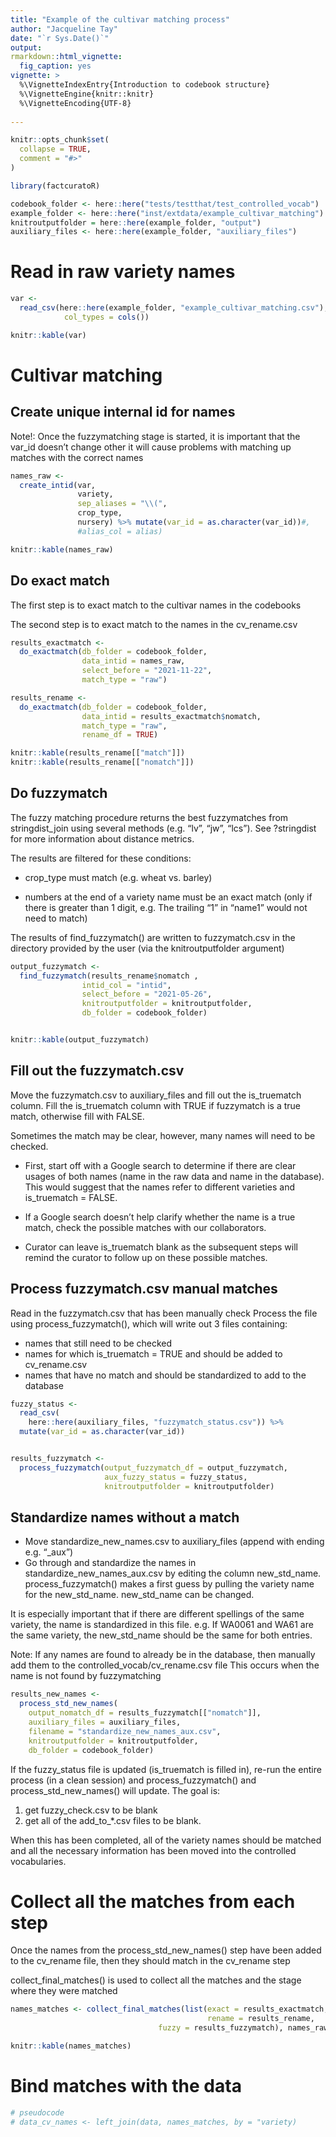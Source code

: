 ```yaml
---
title: "Example of the cultivar matching process"
author: "Jacqueline Tay"
date: "`r Sys.Date()`"
output: 
rmarkdown::html_vignette:
  fig_caption: yes
vignette: >
  %\VignetteIndexEntry{Introduction to codebook structure}
  %\VignetteEngine{knitr::knitr}
  %\VignetteEncoding{UTF-8}
  
---
```


```r
knitr::opts_chunk$set(
  collapse = TRUE,
  comment = "#>"
)
```

```r
library(factcuratoR)

codebook_folder <- here::here("tests/testthat/test_controlled_vocab")
example_folder <- here::here("inst/extdata/example_cultivar_matching")
knitroutputfolder = here::here(example_folder, "output")
auxiliary_files <- here::here(example_folder, "auxiliary_files")
```

# Read in raw variety names
```r
var <- 
  read_csv(here::here(example_folder, "example_cultivar_matching.csv"), 
            col_types = cols())

knitr::kable(var)
```
# Cultivar matching 
## Create unique internal id for names
Note!: Once the fuzzymatching stage is started, it is important that the 
var_id doesn't change other it will cause problems with matching up matches
with the correct names
```r
names_raw <- 
  create_intid(var, 
               variety, 
               sep_aliases = "\\(", 
               crop_type, 
               nursery) %>% mutate(var_id = as.character(var_id))#, 
               #alias_col = alias)

knitr::kable(names_raw)
```
## Do exact match
The first step is to exact match to the cultivar names in the codebooks

The second step is to exact match to the names in the cv_rename.csv
```r
results_exactmatch <- 
  do_exactmatch(db_folder = codebook_folder,
                data_intid = names_raw,
                select_before = "2021-11-22",
                match_type = "raw")

results_rename <- 
  do_exactmatch(db_folder = codebook_folder, 
                data_intid = results_exactmatch$nomatch, 
                match_type = "raw", 
                rename_df = TRUE)

knitr::kable(results_rename[["match"]])
knitr::kable(results_rename[["nomatch"]])
```
## Do fuzzymatch
The fuzzy matching procedure returns the best fuzzymatches from
stringdist_join using several methods (e.g. "lv", "jw", "lcs"). 
See ?stringdist for more information about distance metrics.

The results are filtered for these conditions:

- crop_type must match (e.g. wheat vs. barley)

- numbers at the end of a variety name must be an exact match 
(only if there is greater than 1 digit, e.g. The trailing "1" in
"name1" would not need to match)

The results of find_fuzzymatch() are written to fuzzymatch.csv in the
directory provided by the user (via the knitroutputfolder argument)
```r
output_fuzzymatch <- 
  find_fuzzymatch(results_rename$nomatch ,
                intid_col = "intid",
                select_before = "2021-05-26",
                knitroutputfolder = knitroutputfolder,
                db_folder = codebook_folder)


knitr::kable(output_fuzzymatch)
```
## Fill out the fuzzymatch.csv
Move the fuzzymatch.csv to auxiliary_files and fill out the is_truematch column.
Fill the is_truematch column with TRUE if fuzzymatch is a true match, 
otherwise fill with FALSE.

Sometimes the match may be clear, however, many names will need to be checked.

- First, start off with a Google search to determine if there are clear usages 
of both names (name in the raw data and name in the database).  This would suggest
that the names refer to different varieties and is_truematch = FALSE.

- If a Google search doesn't help clarify whether the name is a true match, 
check the possible matches with our collaborators.

- Curator can leave is_truematch blank as the subsequent steps will remind the
curator to follow up on these possible matches.

## Process fuzzymatch.csv manual matches
Read in the fuzzymatch.csv that has been manually check 
Process the file using process_fuzzymatch(), which will write out 3 files containing:

- names that still need to be checked
- names for which is_truematch = TRUE and should be added to cv_rename.csv
- names that have no match and should be standardized to add to the database

```r
fuzzy_status <- 
  read_csv(
    here::here(auxiliary_files, "fuzzymatch_status.csv")) %>%
  mutate(var_id = as.character(var_id))


results_fuzzymatch <- 
  process_fuzzymatch(output_fuzzymatch_df = output_fuzzymatch, 
                     aux_fuzzy_status = fuzzy_status,
                     knitroutputfolder = knitroutputfolder)
```

## Standardize names without a match

- Move standardize_new_names.csv to auxiliary_files (append with ending e.g. "_aux")
- Go through and standardize the names in standardize_new_names_aux.csv 
by editing the column new_std_name. process_fuzzymatch() makes a first guess
by pulling the variety name for the new_std_name.
new_std_name can be changed.

It is especially important that if there are different spellings of the 
same variety, the name is standardized in this file.
e.g. If WA0061 and WA61 are the same variety, the new_std_name should be the
same for both entries.

Note: If any names are found to already be in the database, then manually
add them to the controlled_vocab/cv_rename.csv file
This occurs when the name is not found by fuzzymatching
```r
results_new_names <- 
  process_std_new_names(
    output_nomatch_df = results_fuzzymatch[["nomatch"]], 
    auxiliary_files = auxiliary_files,  
    filename = "standardize_new_names_aux.csv",
    knitroutputfolder = knitroutputfolder,
    db_folder = codebook_folder)

```
If the fuzzy_status file is updated (is_truematch is filled in),
re-run the entire process (in a clean session) and process_fuzzymatch() and 
process_std_new_names() will update.  The goal is:

1. get fuzzy_check.csv to be blank
2. get all of the add_to_*.csv files to be blank.  

When this has been completed, all of the variety names should be matched and
all the necessary information has been moved into the controlled vocabularies.

# Collect all the matches from each step
Once the names from the process_std_new_names() step have been added to
the cv_rename file, then they should match in the cv_rename step

collect_final_matches() is used to collect all the matches and the stage 
where they were matched
```r
names_matches <- collect_final_matches(list(exact = results_exactmatch,
                                            rename = results_rename,
                                 fuzzy = results_fuzzymatch), names_raw)

knitr::kable(names_matches)

```
# Bind matches with the data
```r
# pseudocode
# data_cv_names <- left_join(data, names_matches, by = "variety)
```

